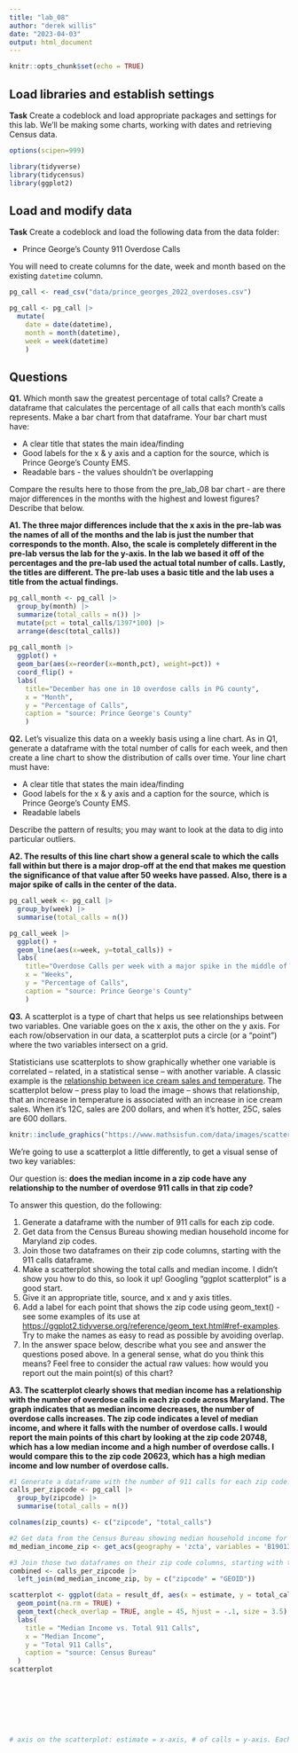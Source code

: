 ```yaml
---
title: "lab_08"
author: "derek willis"
date: "2023-04-03"
output: html_document
---
```


```r
knitr::opts_chunk$set(echo = TRUE)
```

## Load libraries and establish settings

**Task** Create a codeblock and load appropriate packages and settings for this lab. We'll be making some charts, working with dates and retrieving Census data.

```r
options(scipen=999)

library(tidyverse)
library(tidycensus)
library(ggplot2)
```

## Load and modify data

**Task** Create a codeblock and load the following data from the data folder:

-   Prince George's County 911 Overdose Calls

You will need to create columns for the date, week and month based on the existing `datetime` column.

```r
pg_call <- read_csv("data/prince_georges_2022_overdoses.csv")

pg_call <- pg_call |> 
  mutate(
    date = date(datetime), 
    month = month(datetime), 
    week = week(datetime)
    )
```

## Questions

**Q1.** Which month saw the greatest percentage of total calls? Create a dataframe that calculates the percentage of all calls that each month's calls represents. Make a bar chart from that dataframe. Your bar chart must have:

-   A clear title that states the main idea/finding
-   Good labels for the x & y axis and a caption for the source, which is Prince George's County EMS.
-   Readable bars - the values shouldn't be overlapping

Compare the results here to those from the pre_lab_08 bar chart - are there major differences in the months with the highest and lowest figures? Describe that below.

**A1. The three major differences include that the x axis in the pre-lab was the names of all of the months and the lab is just the number that corresponds to the month. Also, the scale is completely different in the pre-lab versus the lab for the y-axis. In the lab we based it off of the percentages and the pre-lab used the actual total number of calls. Lastly, the titles are different. The pre-lab uses a basic title and the lab uses a title from the actual findings.**

```r
pg_call_month <- pg_call |>
  group_by(month) |>
  summarize(total_calls = n()) |>
  mutate(pct = total_calls/1397*100) |>
  arrange(desc(total_calls))
  
pg_call_month |>
  ggplot() +
  geom_bar(aes(x=reorder(x=month,pct), weight=pct)) +
  coord_flip() +
  labs(
    title="December has one in 10 overdose calls in PG county",
    x = "Month",
    y = "Percentage of Calls",
    caption = "source: Prince George's County"
    )
```

**Q2.** Let's visualize this data on a weekly basis using a line chart. As in Q1, generate a dataframe with the total number of calls for each week, and then create a line chart to show the distribution of calls over time. Your line chart must have:

-   A clear title that states the main idea/finding
-   Good labels for the x & y axis and a caption for the source, which is Prince George's County EMS.
-   Readable labels

Describe the pattern of results; you may want to look at the data to dig into particular outliers.

**A2. The results of this line chart show a general scale to which the calls fall within but there is a major drop-off at the end that makes me question the significance of that value after 50 weeks have passed. Also, there is a major spike of calls in the center of the data.**

```r
pg_call_week <- pg_call |>
  group_by(week) |>
  summarise(total_calls = n())

pg_call_week |>
  ggplot() +
  geom_line(aes(x=week, y=total_calls)) +
  labs(
    title="Overdose Calls per week with a major spike in the middle of the year and a drop off in the ending weeks",
    x = "Weeks",
    y = "Percentage of Calls",
    caption = "source: Prince George's County"
    )
```

**Q3.** A scatterplot is a type of chart that helps us see relationships between two variables. One variable goes on the x axis, the other on the y axis. For each row/observation in our data, a scatterplot puts a circle (or a "point") where the two variables intersect on a grid.

Statisticians use scatterplots to show graphically whether one variable is correlated -- related, in a statistical sense -- with another variable. A classic example is the [relationship between ice cream sales and temperature](https://www.mathsisfun.com/data/scatter-xy-plots.html). The scatterplot below -- press play to load the image -- shows that relationship, that an increase in temperature is associated with an increase in ice cream sales. When it's 12C, sales are 200 dollars, and when it's hotter, 25C, sales are 600 dollars.

```r
knitr::include_graphics("https://www.mathsisfun.com/data/images/scatter-ice-cream1.svg")
```

We're going to use a scatterplot a little differently, to get a visual sense of two key variables:

Our question is: **does the median income in a zip code have any relationship to the number of overdose 911 calls in that zip code?**

To answer this question, do the following:

1.  Generate a dataframe with the number of 911 calls for each zip code.
2.  Get data from the Census Bureau showing median household income for Maryland zip codes.
3.  Join those two dataframes on their zip code columns, starting with the 911 calls dataframe.
4.  Make a scatterplot showing the total calls and median income. I didn't show you how to do this, so look it up! Googling "ggplot scatterplot" is a good start.
5.  Give it an appropriate title, source, and x and y axis titles.
6.  Add a label for each point that shows the zip code using geom_text() - see some examples of its use at <https://ggplot2.tidyverse.org/reference/geom_text.html#ref-examples>. Try to make the names as easy to read as possible by avoiding overlap.
7.  In the answer space below, describe what you see and answer the questions posed above. In a general sense, what do you think this means? Feel free to consider the actual raw values: how would you report out the main point(s) of this chart?

**A3. The scatterplot clearly shows that median income has a relationship with the number of overdose calls in each zip code across Maryland. The graph indicates that as median income decreases, the number of overdose calls increases. The zip code indicates a level of median income, and where it falls with the number of overdose calls. I would report the main points of this chart by looking at the zip code 20748, which has a low median income and a high number of overdose calls. I would compare this to the zip code 20623, which has a high median income and low number of overdose calls.**

```r

#1 Generate a dataframe with the number of 911 calls for each zip code.
calls_per_zipcode <- pg_call |>
  group_by(zipcode) |>
  summarise(total_calls = n())

colnames(zip_counts) <- c("zipcode", "total_calls")

#2 Get data from the Census Bureau showing median household income for Maryland zip codes.
md_median_income_zip <- get_acs(geography = 'zcta', variables = 'B19013_001', state = 'MD', year = 2019)

#3 Join those two dataframes on their zip code columns, starting with the 911 calls dataframe.
combined <- calls_per_zipcode |>
  left_join(md_median_income_zip, by = c("zipcode" = "GEOID"))

scatterplot <- ggplot(data = result_df, aes(x = estimate, y = total_calls, label = zipcode)) +
  geom_point(na.rm = TRUE) +
  geom_text(check_overlap = TRUE, angle = 45, hjust = -.1, size = 3.5) + 
  labs(
    title = "Median Income vs. Total 911 Calls",
    x = "Median Income",
    y = "Total 911 Calls",
    caption = "source: Census Bureau"
  )
scatterplot








# axis on the scatterplot: estimate = x-axis, # of calls = y-axis. Each dot represents a zip code. Use pg county data and md_median_income_zip data. Join two together and create a chart based on that.
```
